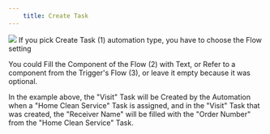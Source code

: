 ```yaml
---
    title: Create Task
---
```

![](https://t3837933.p.clickup-attachments.com/t3837933/f873f9c0-f8a3-4783-8a5f-a763964c8d2e/4.png)
If you pick Create Task (1) automation type, you have to choose the Flow setting

You could Fill the Component of the Flow (2) with Text, or Refer to a component from the Trigger's Flow (3), or leave it empty because it was optional.

In the example above, the "Visit" Task will be Created by the Automation when a "Home Clean Service" Task is assigned, and in the "Visit" Task that was created, the "Receiver Name" will be filled with the "Order Number" from the "Home Clean Service" Task.
